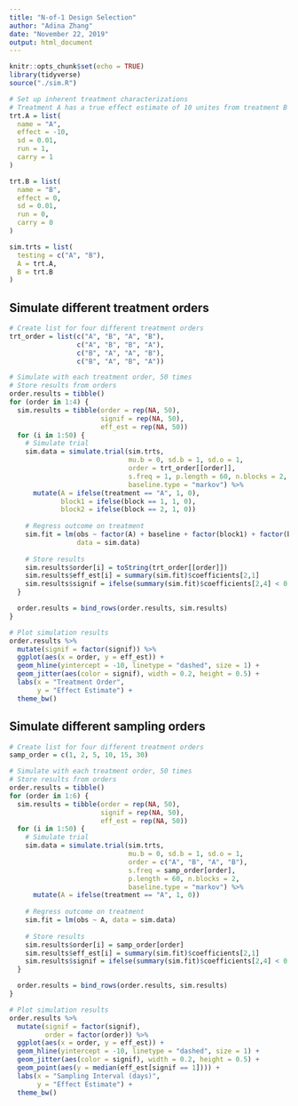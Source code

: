 ```yaml
---
title: "N-of-1 Design Selection"
author: "Adina Zhang"
date: "November 22, 2019"
output: html_document
---
```


```r
knitr::opts_chunk$set(echo = TRUE)
library(tidyverse)
source("./sim.R")
```


```r
# Set up inherent treatment characterizations
# Treatment A has a true effect estimate of 10 unites from treatment B
trt.A = list(
  name = "A",
  effect = -10,
  sd = 0.01,
  run = 1,
  carry = 1
)

trt.B = list( 
  name = "B",
  effect = 0,
  sd = 0.01,
  run = 0,
  carry = 0
)

sim.trts = list(
  testing = c("A", "B"),
  A = trt.A,
  B = trt.B
)

```

## Simulate different treatment orders

```r
# Create list for four different treatment orders
trt_order = list(c("A", "B", "A", "B"),
                 c("A", "B", "B", "A"),
                 c("B", "A", "A", "B"),
                 c("B", "A", "B", "A"))

# Simulate with each treatment order, 50 times
# Store results from orders
order.results = tibble()
for (order in 1:4) {
  sim.results = tibble(order = rep(NA, 50),
                       signif = rep(NA, 50),
                       eff_est = rep(NA, 50)) 
  for (i in 1:50) {
    # Simulate trial
    sim.data = simulate.trial(sim.trts,
                              mu.b = 0, sd.b = 1, sd.o = 1,
                              order = trt_order[[order]],
                              s.freq = 1, p.length = 60, n.blocks = 2,
                              baseline.type = "markov") %>% 
      mutate(A = ifelse(treatment == "A", 1, 0),
             block1 = ifelse(block == 1, 1, 0),
             block2 = ifelse(block == 2, 1, 0))
    
    # Regress outcome on treatment
    sim.fit = lm(obs ~ factor(A) + baseline + factor(block1) + factor(block2), 
                 data = sim.data)
    
    # Store results
    sim.results$order[i] = toString(trt_order[[order]])
    sim.results$eff_est[i] = summary(sim.fit)$coefficients[2,1]
    sim.results$signif = ifelse(summary(sim.fit)$coefficients[2,4] < 0.05, 1, 0)
  }  

  order.results = bind_rows(order.results, sim.results)
}

# Plot simulation results
order.results %>% 
  mutate(signif = factor(signif)) %>% 
  ggplot(aes(x = order, y = eff_est)) + 
  geom_hline(yintercept = -10, linetype = "dashed", size = 1) + 
  geom_jitter(aes(color = signif), width = 0.2, height = 0.5) + 
  labs(x = "Treatment Order",
       y = "Effect Estimate") + 
  theme_bw()

```

## Simulate different sampling orders

```r
# Create list for four different treatment orders
samp_order = c(1, 2, 5, 10, 15, 30)

# Simulate with each treatment order, 50 times
# Store results from orders
order.results = tibble()
for (order in 1:6) {
  sim.results = tibble(order = rep(NA, 50),
                       signif = rep(NA, 50),
                       eff_est = rep(NA, 50)) 
  for (i in 1:50) {
    # Simulate trial
    sim.data = simulate.trial(sim.trts,
                              mu.b = 0, sd.b = 1, sd.o = 1,
                              order = c("A", "B", "A", "B"),
                              s.freq = samp_order[order], 
                              p.length = 60, n.blocks = 2,
                              baseline.type = "markov") %>% 
      mutate(A = ifelse(treatment == "A", 1, 0))
    
    # Regress outcome on treatment
    sim.fit = lm(obs ~ A, data = sim.data)
    
    # Store results
    sim.results$order[i] = samp_order[order]
    sim.results$eff_est[i] = summary(sim.fit)$coefficients[2,1]
    sim.results$signif = ifelse(summary(sim.fit)$coefficients[2,4] < 0.05, 1, 0)
  }  

  order.results = bind_rows(order.results, sim.results)
}

# Plot simulation results
order.results %>% 
  mutate(signif = factor(signif),
         order = factor(order)) %>% 
  ggplot(aes(x = order, y = eff_est)) + 
  geom_hline(yintercept = -10, linetype = "dashed", size = 1) + 
  geom_jitter(aes(color = signif), width = 0.2, height = 0.5) + 
  geom_point(aes(y = median(eff_est[signif == 1]))) + 
  labs(x = "Sampling Interval (days)",
       y = "Effect Estimate") + 
  theme_bw()

```

